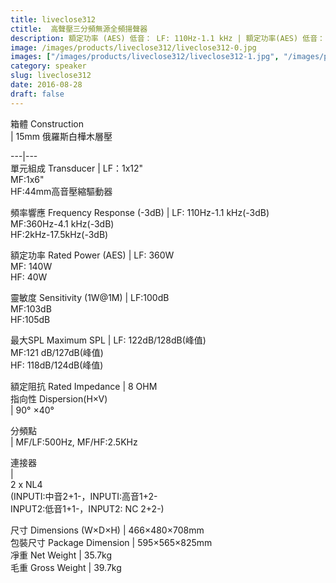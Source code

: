 ```yaml
---
title: liveclose312
ctitle:  高聲壓三分頻無源全頻揚聲器
description: 額定功率 (AES) 低音：	LF: 110Hz-1.1 kHz | 額定功率(AES) 低音：	LF: 360W | 靈敏度 (1W@1M) 低音：LF:100dB | 最大SPL 低音：	LF: 122dB/128dB(峰值)
image: /images/products/liveclose312/liveclose312-0.jpg
images: ["/images/products/liveclose312/liveclose312-1.jpg", "/images/products/liveclose312/liveclose312-2.jpg", "/images/products/liveclose312/liveclose312-3.jpg", "/images/products/liveclose312/liveclose312-4.jpg"]
category: speaker
slug: liveclose312
date: 2016-08-28
draft: false
---
```


  
箱體 Construction  
|  15mm 俄羅斯白樺木層壓  
  
---|---  
單元組成 Transducer  |  LF：1x12"  
MF:1x6"  
HF:44mm高音壓縮驅動器  
  
頻率響應 Frequency Response (-3dB)  |  LF: 110Hz-1.1 kHz(-3dB)  
MF:360Hz-4.1 kHz(-3dB)  
HF:2kHz-17.5kHz(-3dB)  
  
額定功率 Rated Power (AES)  |  LF: 360W  
MF: 140W  
HF: 40W  
  
靈敏度 Sensitivity (1W@1M)  |  LF:100dB  
MF:103dB  
HF:105dB  
  
最大SPL Maximum SPL  |  LF: 122dB/128dB(峰值)  
MF:121 dB/127dB(峰值)  
HF: 118dB/124dB(峰值)  
  
額定阻抗 Rated Impedance  |  8 OHM   
指向性 Dispersion(H×V)  
|  90° ×40°  
  
分頻點  
|  MF/LF:500Hz,  MF/HF:2.5KHz  
  
連接器  
|  
2 x NL4  
(INPUTI:中音2+1-，INPUTI:高音1+2-  
INPUT2:低音1+1-，INPUT2: NC 2+2-)  
  
尺寸 Dimensions (W×D×H)  |  466×480×708mm   
包裝尺寸 Package Dimension  |  595×565×825mm   
凈重 Net Weight  |  35.7kg   
毛重 Gross Weight  |  39.7kg  
  
  



